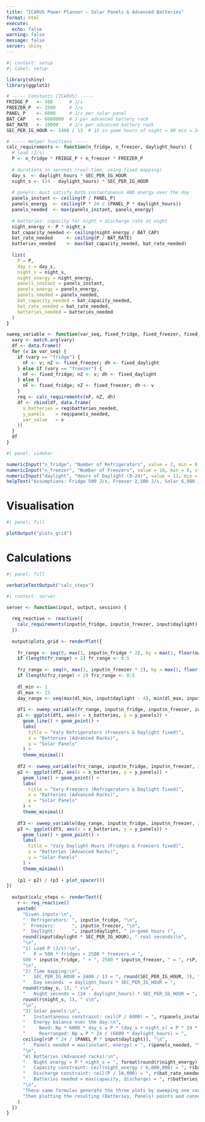 ```yaml
---
title: "ICARUS Power Planner — Solar Panels & Advanced Batteries"
format: html
execute:
  echo: false
warning: false
message: false
server: shiny
---
```


```r
#| context: setup
#| label: setup

library(shiny)
library(ggplot2)

# ----- Constants (ICARUS) -----
FRIDGE_P   <- 500      # J/s
FREEZER_P  <- 2500     # J/s
PANEL_P    <- 6000     # J/s per solar panel
BAT_CAP    <- 6000000  # J per advanced battery rack
BAT_RATE   <- 10000    # J/s per advanced battery rack
SEC_PER_IG_HOUR <- 2400 / 13  # 13 in-game hours of night = 40 min = 2400 s

# ----- Helper functions -----
calc_requirements <- function(n_fridge, n_freezer, daylight_hours) {
  # load (J/s)
  P <- n_fridge * FRIDGE_P + n_freezer * FREEZER_P
  
  # durations in seconds (real-time, using fixed mapping)
  day_s  <- daylight_hours * SEC_PER_IG_HOUR
  night_s <- (24 - daylight_hours) * SEC_PER_IG_HOUR
  
  # panels: must satisfy both instantaneous AND energy over the day
  panels_instant <- ceiling(P / PANEL_P)
  panels_energy  <- ceiling(P * 24 / (PANEL_P * daylight_hours))
  panels_needed  <- max(panels_instant, panels_energy)
  
  # batteries: capacity for night + discharge rate at night
  night_energy <- P * night_s
  bat_capacity_needed <- ceiling(night_energy / BAT_CAP)
  bat_rate_needed     <- ceiling(P / BAT_RATE)
  batteries_needed    <- max(bat_capacity_needed, bat_rate_needed)
  
  list(
    P = P,
    day_s = day_s,
    night_s = night_s,
    night_energy = night_energy,
    panels_instant = panels_instant,
    panels_energy = panels_energy,
    panels_needed = panels_needed,
    bat_capacity_needed = bat_capacity_needed,
    bat_rate_needed = bat_rate_needed,
    batteries_needed = batteries_needed
  )
}

sweep_variable <- function(var_seq, fixed_fridge, fixed_freezer, fixed_daylight, vary = c("fridge","freezer","daylight")) {
  vary <- match.arg(vary)
  df <- data.frame()
  for (v in var_seq) {
    if (vary == "fridge") {
      nF <- v; nZ <- fixed_freezer; dh <- fixed_daylight
    } else if (vary == "freezer") {
      nF <- fixed_fridge; nZ <- v; dh <- fixed_daylight
    } else {
      nF <- fixed_fridge; nZ <- fixed_freezer; dh <- v
    }
    req <- calc_requirements(nF, nZ, dh)
    df <- rbind(df, data.frame(
      x_batteries = req$batteries_needed,
      y_panels    = req$panels_needed,
      var_value   = v
    ))
  }
  df
}
```

```r
#| panel: sidebar

numericInput("n_fridge", "Number of Refrigerators", value = 2, min = 0, step = 1)
numericInput("n_freezer", "Number of Freezers", value = 10, min = 0, step = 1)
numericInput("daylight", "Hours of Daylight (0–24)", value = 11, min = 1, max = 23, step = 0.5)
helpText("Assumptions: Fridge 500 J/s, Freezer 2,500 J/s, Solar 6,000 J/s, Battery 6,000,000 J & 10,000 J/s.")
```

# Visualisation

```r
#| panel: fill

plotOutput("plots_grid")
```

# Calculations

```r
#| panel: fill

verbatimTextOutput("calc_steps")
```


```r
#| context: server

server <- function(input, output, session) {
  
  req_reactive <- reactive({
    calc_requirements(input$n_fridge, input$n_freezer, input$daylight)
  })
  
  output$plots_grid <- renderPlot({
    
    fr_range <- seq(0, max(1, input$n_fridge * 2), by = max(1, floor(max(1, input$n_fridge * 2) / 20)))
    if (length(fr_range) < 2) fr_range <- 0:5
    
    frz_range <- seq(0, max(1, input$n_freezer * 2), by = max(1, floor(max(1, input$n_freezer * 2) / 20)))
    if (length(frz_range) < 2) frz_range <- 0:5
    
    dl_min <- 1
    dl_max <- 23
    day_range <- seq(max(dl_min, input$daylight - 4), min(dl_max, input$daylight + 4), length.out = 9)
    
    df1 <- sweep_variable(fr_range, input$n_fridge, input$n_freezer, input$daylight, vary = "fridge")
    p1 <- ggplot(df1, aes(x = x_batteries, y = y_panels)) +
      geom_line() + geom_point() +
      labs(
        title = "Vary Refrigerators (Freezers & Daylight fixed)",
        x = "Batteries (Advanced Racks)",
        y = "Solar Panels"
      ) +
      theme_minimal()
    
    df2 <- sweep_variable(frz_range, input$n_fridge, input$n_freezer, input$daylight, vary = "freezer")
    p2 <- ggplot(df2, aes(x = x_batteries, y = y_panels)) +
      geom_line() + geom_point() +
      labs(
        title = "Vary Freezers (Refrigerators & Daylight fixed)",
        x = "Batteries (Advanced Racks)",
        y = "Solar Panels"
      ) +
      theme_minimal()
    
    df3 <- sweep_variable(day_range, input$n_fridge, input$n_freezer, input$daylight, vary = "daylight")
    p3 <- ggplot(df3, aes(x = x_batteries, y = y_panels)) +
      geom_line() + geom_point() +
      labs(
        title = "Vary Daylight Hours (Fridges & Freezers fixed)",
        x = "Batteries (Advanced Racks)",
        y = "Solar Panels"
      ) +
      theme_minimal()
    
    (p1 + p2) / (p3 + plot_spacer())
})
  
  output$calc_steps <- renderText({
    r <- req_reactive()
    paste0(
      "Given inputs:\n",
      "  Refrigerators: ", input$n_fridge, "\n",
      "  Freezers:      ", input$n_freezer, "\n",
      "  Daylight:      ", input$daylight, " in-game hours (",
      round(input$daylight * SEC_PER_IG_HOUR), " real seconds)\n",
      "\n",
      "1) Load P (J/s):\n",
      "   P = 500 * fridges + 2500 * freezers = ",
      500 * input$n_fridge, " + ", 2500 * input$n_freezer, " = ", r$P, " J/s\n",
      "\n",
      "2) Time mapping:\n",
      "   SEC_PER_IG_HOUR = 2400 / 13 ≈ ", round(SEC_PER_IG_HOUR, 3), " s/hour\n",
      "   Day seconds  = daylight_hours * SEC_PER_IG_HOUR = ",
      round(r$day_s, 1), " s\n",
      "   Night seconds = (24 - daylight_hours) * SEC_PER_IG_HOUR = ",
      round(r$night_s, 1), " s\n",
      "\n",
      "3) Solar panels:\n",
      "   Instantaneous constraint: ceil(P / 6000) = ", r$panels_instant, "\n",
      "   Energy balance over the day:\n",
      "     Need: Np * 6000 * day_s ≥ P * (day_s + night_s) = P * 24 * SEC_PER_IG_HOUR\n",
      "     Rearranged: Np ≥ P * 24 / (6000 * daylight_hours) = ",
      ceiling(r$P * 24 / (PANEL_P * input$daylight)), "\n",
      "   Panels needed = max(instant, energy) = ", r$panels_needed, "\n",
      "\n",
      "4) Batteries (Advanced racks):\n",
      "   Night energy = P * night_s = ", format(round(r$night_energy), big.mark=","), " J\n",
      "   Capacity constraint: ceil(night_energy / 6,000,000) = ", r$bat_capacity_needed, "\n",
      "   Discharge constraint: ceil(P / 10,000) = ", r$bat_rate_needed, "\n",
      "   Batteries needed = max(capacity, discharge) = ", r$batteries_needed, "\n",
      "\n",
      "These same formulas generate the three plots by sweeping one variable at a time while holding the others fixed,\n",
      "then plotting the resulting (Batteries, Panels) points and connecting them with a line."
    )
  })
}
```
